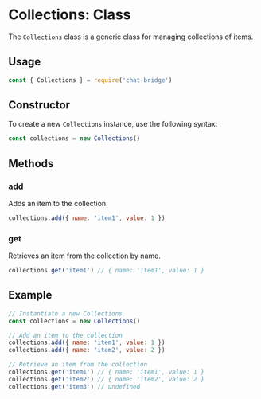 # Collections: Class

The `Collections` class is a generic class for managing collections of items.

## Usage

```js copy
const { Collections } = require('chat-bridge')
```

## Constructor

To create a new `Collections` instance, use the following syntax:

```js copy
const collections = new Collections()
```

## Methods

### add

Adds an item to the collection.

```js copy
collections.add({ name: 'item1', value: 1 })
```

### get

Retrieves an item from the collection by name.

```js copy
collections.get('item1') // { name: 'item1', value: 1 }
```

## Example

```js copy
// Instantiate a new Collections
const collections = new Collections()

// Add an item to the collection
collections.add({ name: 'item1', value: 1 })
collections.add({ name: 'item2', value: 2 })

// Retrieve an item from the collection
collections.get('item1') // { name: 'item1', value: 1 }
collections.get('item2') // { name: 'item2', value: 2 }
collections.get('item3') // undefined
```

